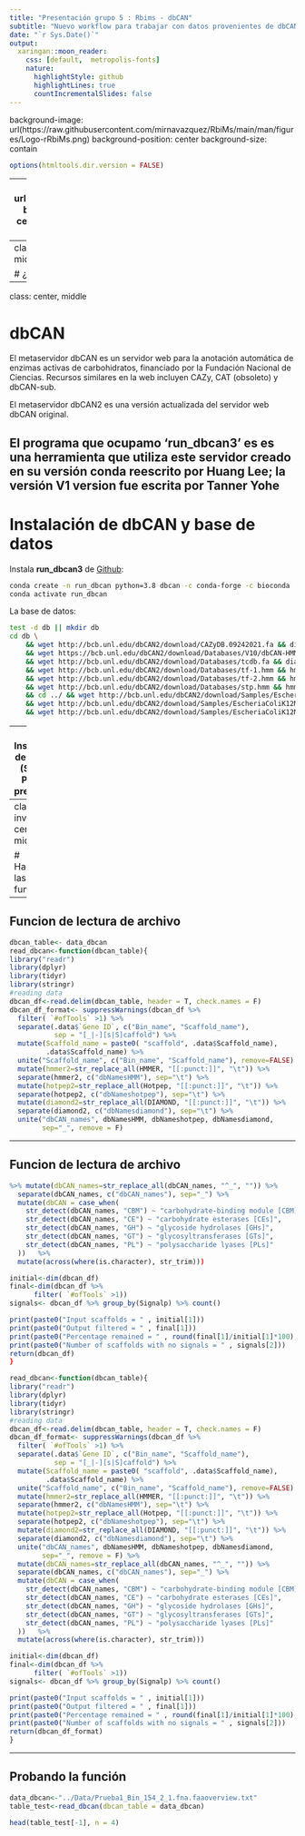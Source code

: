 ```yaml
---
title: "Presentación grupo 5 : Rbims - dbCAN"
subtitle: "Nuevo workflow para trabajar con datos provenientes de dbCAN"
date: "`r Sys.Date()`"
output:
  xaringan::moon_reader:
    css: [default,  metropolis-fonts]
    nature:
      highlightStyle: github
      highlightLines: true
      countIncrementalSlides: false
---
```


background-image: url(https://raw.githubusercontent.com/mirnavazquez/RbiMs/main/man/figures/Logo-rRbiMs.png)
background-position: center
background-size: contain

```r
options(htmltools.dir.version = FALSE)
```


---
background-image: url(../Images/imagen.png)
background-position: center
background-size: contain

---
class: inverse, center, middle

# ¿Qué es dbCAN?


---
class: center, middle

# dbCAN
El metaservidor dbCAN es un servidor web para la anotación automática de enzimas activas de carbohidratos, financiado por la Fundación Nacional de Ciencias. Recursos similares en la web incluyen CAZy, CAT (obsoleto) y dbCAN-sub. 

El metaservidor dbCAN2 es una versión actualizada del servidor web dbCAN original.

El programa que ocupamo 'run_dbcan3' es es una herramienta que utiliza este servidor creado en su versión conda reescrito por Huang Lee; la versión V1 version fue escrita por  Tanner Yohe
---

# Instalación de dbCAN y base de datos

Instala  **run_dbcan3** de [Github](https://github.com/linnabrown/run_dbcan):

```.sh
conda create -n run_dbcan python=3.8 dbcan -c conda-forge -c bioconda
conda activate run_dbcan 
```

La base de datos:  
```.sh
test -d db || mkdir db
cd db \
    && wget http://bcb.unl.edu/dbCAN2/download/CAZyDB.09242021.fa && diamond makedb --in CAZyDB.09242021.fa -d CAZy \
    && wget https://bcb.unl.edu/dbCAN2/download/Databases/V10/dbCAN-HMMdb-V10.txt && mv dbCAN-HMMdb-V10.txt dbCAN.txt && hmmpress dbCAN.txt \
    && wget http://bcb.unl.edu/dbCAN2/download/Databases/tcdb.fa && diamond makedb --in tcdb.fa -d tcdb \
    && wget http://bcb.unl.edu/dbCAN2/download/Databases/tf-1.hmm && hmmpress tf-1.hmm \
    && wget http://bcb.unl.edu/dbCAN2/download/Databases/tf-2.hmm && hmmpress tf-2.hmm \
    && wget http://bcb.unl.edu/dbCAN2/download/Databases/stp.hmm && hmmpress stp.hmm \
    && cd ../ && wget http://bcb.unl.edu/dbCAN2/download/Samples/EscheriaColiK12MG1655.fna \
    && wget http://bcb.unl.edu/dbCAN2/download/Samples/EscheriaColiK12MG1655.faa \
    && wget http://bcb.unl.edu/dbCAN2/download/Samples/EscheriaColiK12MG1655.gff
```

---
# Instalación de SignalP (Signalp Petitide prediction)
```.bash
mkdir -p run_dbcan/tools && run_dbcan/tools/
tar -xvf signalp-4.1g.Linux.tar.gz && cd signalp-4.1
```

# Corriendo dbcan

```.bash
run_dbcan mibin.fna prok --out_dir output_mibin --use_signalP=TRUE -sp /home/user/Downloads/signalp-4.1/signalp 

```
---
class: inverse, center, middle

# Haciendo las funciones

---

## Funcion de lectura de archivo
```r
dbcan_table<- data_dbcan
read_dbcan<-function(dbcan_table){
library("readr")
library(dplyr)
library(tidyr)
library(stringr)
#reading data
dbcan_df<-read.delim(dbcan_table, header = T, check.names = F)
dbcan_df_format<- suppressWarnings(dbcan_df %>%
  filter( `#ofTools` >1) %>%
  separate(.data$`Gene ID`, c("Bin_name", "Scaffold_name"),
           sep = "[_|-][s|S]caffold") %>%
  mutate(Scaffold_name = paste0( "scaffold", .data$Scaffold_name),
         .data$Scaffold_name) %>%
  unite("Scaffold_name", c("Bin_name", "Scaffold_name"), remove=FALSE) %>%
  mutate(hmmer2=str_replace_all(HMMER, "[[:punct:]]", "\t")) %>%
  separate(hmmer2, c("dbNamesHMM"), sep="\t") %>%
  mutate(hotpep2=str_replace_all(Hotpep, "[[:punct:]]", "\t")) %>%
  separate(hotpep2, c("dbNameshotpep"), sep="\t") %>%
  mutate(diamond2=str_replace_all(DIAMOND, "[[:punct:]]", "\t")) %>%
  separate(diamond2, c("dbNamesdiamond"), sep="\t") %>%
  unite("dbCAN_names", dbNamesHMM, dbNameshotpep, dbNamesdiamond,
        sep="_", remove = F) 
```
---

## Funcion de lectura de archivo

```r
%>% mutate(dbCAN_names=str_replace_all(dbCAN_names, "^_", "")) %>%
  separate(dbCAN_names, c("dbCAN_names"), sep="_") %>%
  mutate(dbCAN = case_when(
    str_detect(dbCAN_names, "CBM") ~ "carbohydrate-binding module [CBM]",
    str_detect(dbCAN_names, "CE") ~ "carbohydrate esterases [CEs]",
    str_detect(dbCAN_names, "GH") ~ "glycoside hydrolases [GHs]",
    str_detect(dbCAN_names, "GT") ~ "glycosyltransferases [GTs]",
    str_detect(dbCAN_names, "PL") ~ "polysaccharide lyases [PLs]"
  ))   %>%
  mutate(across(where(is.character), str_trim)))

initial<-dim(dbcan_df)
final<-dim(dbcan_df %>%
      filter( `#ofTools` >1))
signals<- dbcan_df %>% group_by(Signalp) %>% count()

print(paste0("Input scaffolds = " , initial[1]))
print(paste0("Output filtered = " , final[1]))
print(paste0("Percentage remained = " , round(final[1]/initial[1]*100), "%"))
print(paste0("Number of scaffolds with no signals = " , signals[2]))
return(dbcan_df)
}
```

```r
read_dbcan<-function(dbcan_table){
library("readr")
library(dplyr)
library(tidyr)
library(stringr)
#reading data
dbcan_df<-read.delim(dbcan_table, header = T, check.names = F)
dbcan_df_format<- suppressWarnings(dbcan_df %>%
  filter( `#ofTools` >1) %>%
  separate(.data$`Gene ID`, c("Bin_name", "Scaffold_name"),
           sep = "[_|-][s|S]caffold") %>%
  mutate(Scaffold_name = paste0( "scaffold", .data$Scaffold_name),
         .data$Scaffold_name) %>%
  unite("Scaffold_name", c("Bin_name", "Scaffold_name"), remove=FALSE) %>%
  mutate(hmmer2=str_replace_all(HMMER, "[[:punct:]]", "\t")) %>%
  separate(hmmer2, c("dbNamesHMM"), sep="\t") %>%
  mutate(hotpep2=str_replace_all(Hotpep, "[[:punct:]]", "\t")) %>%
  separate(hotpep2, c("dbNameshotpep"), sep="\t") %>%
  mutate(diamond2=str_replace_all(DIAMOND, "[[:punct:]]", "\t")) %>%
  separate(diamond2, c("dbNamesdiamond"), sep="\t") %>%
  unite("dbCAN_names", dbNamesHMM, dbNameshotpep, dbNamesdiamond,
        sep="_", remove = F) %>%
  mutate(dbCAN_names=str_replace_all(dbCAN_names, "^_", "")) %>%
  separate(dbCAN_names, c("dbCAN_names"), sep="_") %>%
  mutate(dbCAN = case_when(
    str_detect(dbCAN_names, "CBM") ~ "carbohydrate-binding module [CBM]",
    str_detect(dbCAN_names, "CE") ~ "carbohydrate esterases [CEs]",
    str_detect(dbCAN_names, "GH") ~ "glycoside hydrolases [GHs]",
    str_detect(dbCAN_names, "GT") ~ "glycosyltransferases [GTs]",
    str_detect(dbCAN_names, "PL") ~ "polysaccharide lyases [PLs]"
  ))   %>%
  mutate(across(where(is.character), str_trim)))

initial<-dim(dbcan_df)
final<-dim(dbcan_df %>%
      filter( `#ofTools` >1))
signals<- dbcan_df %>% group_by(Signalp) %>% count()

print(paste0("Input scaffolds = " , initial[1]))
print(paste0("Output filtered = " , final[1]))
print(paste0("Percentage remained = " , round(final[1]/initial[1]*100), "%"))
print(paste0("Number of scaffolds with no signals = " , signals[2]))
return(dbcan_df_format)
}

```
---
## Probando la función

```r
data_dbcan<-"../Data/Prueba1_Bin_154_2_1.fna.faaoverview.txt"
table_test<-read_dbcan(dbcan_table = data_dbcan)

head(table_test[-1], n = 4)

```

